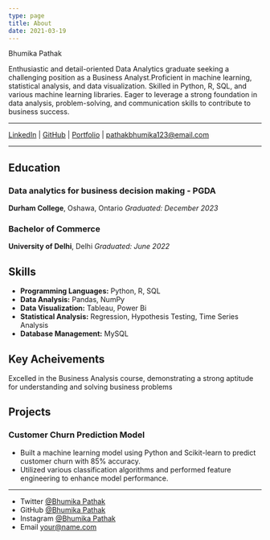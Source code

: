```yaml
---
type: page
title: About
date: 2021-03-19
---
```


Bhumika Pathak

Enthusiastic and detail-oriented Data Analytics graduate seeking a challenging position as a Business Analyst.Proficient in machine learning, statistical analysis, and data visualization. Skilled in Python, R, SQL, and various machine learning libraries. Eager to leverage a strong foundation in data analysis, problem-solving, and communication skills to contribute to business success.
 
---
 
[LinkedIn](https://www.linkedin.com/in/bhumika-pathak-041834178/) | [GitHub](https://github.com/BhumikaPathak2/2203_Bhumika-Pathak_Portfolio) | [Portfolio](https://2203-bhumika-pathak-portfolio.vercel.app/) | pathakbhumika123@email.com 
 
---
 
## Education
### Data analytics for business decision making - PGDA
**Durham College**, Oshawa, Ontario
*Graduated: December 2023*
 
### Bachelor of Commerce
**University of Delhi**, Delhi
*Graduated: June 2022*
 
## Skills
- **Programming Languages:** Python, R, SQL
- **Data Analysis:** Pandas, NumPy
- **Data Visualization:** Tableau, Power Bi
- **Statistical Analysis:** Regression, Hypothesis Testing, Time Series Analysis
- **Database Management:** MySQL
 
 ## Key Acheivements
 Excelled in the Business Analysis course, demonstrating a strong aptitude for understanding and solving business problems

## Projects
### Customer Churn Prediction Model
- Built a machine learning model using Python and Scikit-learn to predict customer churn with 85% accuracy.
- Utilized various classification algorithms and performed feature engineering to enhance model performance.
 
---

- Twitter [@Bhumika Pathak](https://twitter.com/yourname)
- GitHub [@Bhumika Pathak](https://github.com/yourname)
- Instagram [@Bhumika Pathak](https://instagram.com/yourname)
- Email your@name.com
